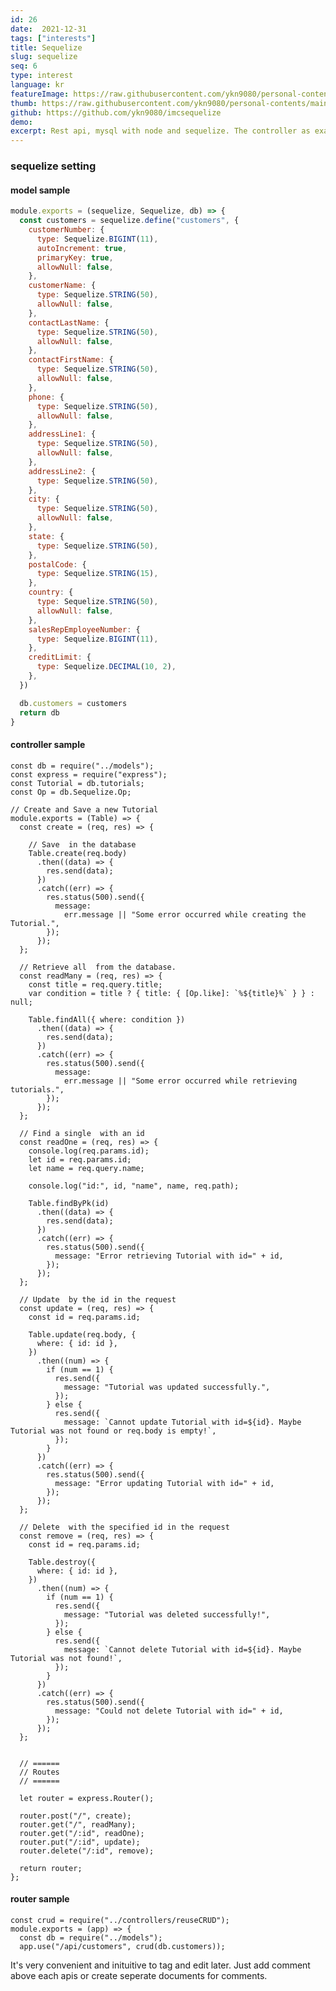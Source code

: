```yaml
---
id: 26
date:  2021-12-31
tags: ["interests"]
title: Sequelize
slug: sequelize
seq: 6
type: interest
language: kr
featureImage: https://raw.githubusercontent.com/ykn9080/personal-contents/main/images/interest/sequelize.png
thumb: https://raw.githubusercontent.com/ykn9080/personal-contents/main/images/interest/sequelize1.png
github: https://github.com/ykn9080/imcsequelize
demo:
excerpt: Rest api, mysql with node and sequelize. The controller as example below can be applied all of the models without writing seperate controller.
---
```


### sequelize setting
#### model sample

```js
module.exports = (sequelize, Sequelize, db) => {
  const customers = sequelize.define("customers", {
    customerNumber: {
      type: Sequelize.BIGINT(11),
      autoIncrement: true,
      primaryKey: true,
      allowNull: false,
    },
    customerName: {
      type: Sequelize.STRING(50),
      allowNull: false,
    },
    contactLastName: {
      type: Sequelize.STRING(50),
      allowNull: false,
    },
    contactFirstName: {
      type: Sequelize.STRING(50),
      allowNull: false,
    },
    phone: {
      type: Sequelize.STRING(50),
      allowNull: false,
    },
    addressLine1: {
      type: Sequelize.STRING(50),
      allowNull: false,
    },
    addressLine2: {
      type: Sequelize.STRING(50),
    },
    city: {
      type: Sequelize.STRING(50),
      allowNull: false,
    },
    state: {
      type: Sequelize.STRING(50),
    },
    postalCode: {
      type: Sequelize.STRING(15),
    },
    country: {
      type: Sequelize.STRING(50),
      allowNull: false,
    },
    salesRepEmployeeNumber: {
      type: Sequelize.BIGINT(11),
    },
    creditLimit: {
      type: Sequelize.DECIMAL(10, 2),
    },
  })

  db.customers = customers
  return db
}
```

#### controller sample

```
const db = require("../models");
const express = require("express");
const Tutorial = db.tutorials;
const Op = db.Sequelize.Op;

// Create and Save a new Tutorial
module.exports = (Table) => {
  const create = (req, res) => {

    // Save  in the database
    Table.create(req.body)
      .then((data) => {
        res.send(data);
      })
      .catch((err) => {
        res.status(500).send({
          message:
            err.message || "Some error occurred while creating the Tutorial.",
        });
      });
  };

  // Retrieve all  from the database.
  const readMany = (req, res) => {
    const title = req.query.title;
    var condition = title ? { title: { [Op.like]: `%${title}%` } } : null;

    Table.findAll({ where: condition })
      .then((data) => {
        res.send(data);
      })
      .catch((err) => {
        res.status(500).send({
          message:
            err.message || "Some error occurred while retrieving tutorials.",
        });
      });
  };

  // Find a single  with an id
  const readOne = (req, res) => {
    console.log(req.params.id);
    let id = req.params.id;
    let name = req.query.name;

    console.log("id:", id, "name", name, req.path);

    Table.findByPk(id)
      .then((data) => {
        res.send(data);
      })
      .catch((err) => {
        res.status(500).send({
          message: "Error retrieving Tutorial with id=" + id,
        });
      });
  };

  // Update  by the id in the request
  const update = (req, res) => {
    const id = req.params.id;

    Table.update(req.body, {
      where: { id: id },
    })
      .then((num) => {
        if (num == 1) {
          res.send({
            message: "Tutorial was updated successfully.",
          });
        } else {
          res.send({
            message: `Cannot update Tutorial with id=${id}. Maybe Tutorial was not found or req.body is empty!`,
          });
        }
      })
      .catch((err) => {
        res.status(500).send({
          message: "Error updating Tutorial with id=" + id,
        });
      });
  };

  // Delete  with the specified id in the request
  const remove = (req, res) => {
    const id = req.params.id;

    Table.destroy({
      where: { id: id },
    })
      .then((num) => {
        if (num == 1) {
          res.send({
            message: "Tutorial was deleted successfully!",
          });
        } else {
          res.send({
            message: `Cannot delete Tutorial with id=${id}. Maybe Tutorial was not found!`,
          });
        }
      })
      .catch((err) => {
        res.status(500).send({
          message: "Could not delete Tutorial with id=" + id,
        });
      });
  };


  // ======
  // Routes
  // ======

  let router = express.Router();

  router.post("/", create);
  router.get("/", readMany);
  router.get("/:id", readOne);
  router.put("/:id", update);
  router.delete("/:id", remove);

  return router;
};
```

#### router sample

```
const crud = require("../controllers/reuseCRUD");
module.exports = (app) => {
  const db = require("../models");
  app.use("/api/customers", crud(db.customers));

```

It's very convenient and inituitive to tag and edit later.
Just add comment above each apis or create seperate documents for comments.
